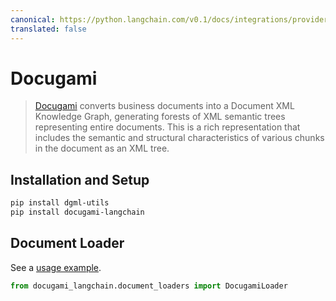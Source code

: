```yaml
---
canonical: https://python.langchain.com/v0.1/docs/integrations/providers/docugami
translated: false
---
```


# Docugami

>[Docugami](https://docugami.com) converts business documents into a Document XML Knowledge Graph, generating forests
> of XML semantic trees representing entire documents. This is a rich representation that includes the semantic and
> structural characteristics of various chunks in the document as an XML tree.

## Installation and Setup

```bash
pip install dgml-utils
pip install docugami-langchain
```

## Document Loader

See a [usage example](/docs/integrations/document_loaders/docugami).

```python
from docugami_langchain.document_loaders import DocugamiLoader
```